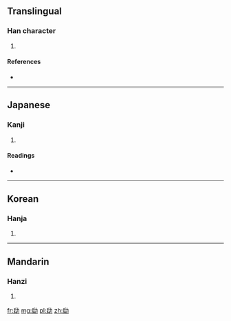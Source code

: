 ==Translingual==

===Han character===
{{Han char|rn=19|rad=力|as=06|sn=8|four=|canj=竹口大尸 (HRKS), X竹口大尸 (XHRKS)}}

# {{defn|Han|sort=力06}}

====References====
* {{Han ref|kx=0147.090|dkj=02331|dj=0331.180|hdz=10369.170|uh=52B6|ud=21174}}

----

==Japanese==

===Kanji===
{{ja-kanji|grade=|rs=力06}}

# {{defn|Japanese|sort=力06}}

====Readings====
* {{ja-readings|on=[[こう]] (kō), [[く]] (ku)|kun=[[つとめる]] (tsutomeru)}}

----

==Korean==

===Hanja===
{{ko-hanja|hangeul=구|rv=gu|mr=ku}}

# {{defn|Korean|sort=力06}}

----

==Mandarin==

===Hanzi===
{{cmn-hanzi|pin=[[jìn]] ([[jin4]]), [[kǒu]] ([[kou3]])|wg=chin<sup>4</sup>, k'ou<sup>3</sup>}}

# {{defn|Mandarin|sort=力06}}

[[fr:劶]]
[[mg:劶]]
[[pl:劶]]
[[zh:劶]]